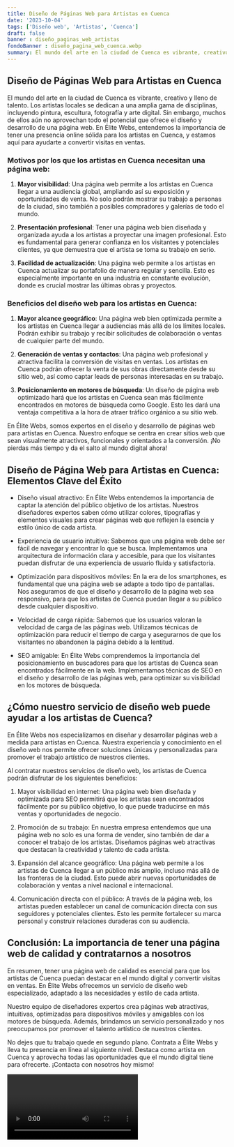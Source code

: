 ```yaml
---
title: Diseño de Páginas Web para Artistas en Cuenca
date: '2023-10-04'
tags: ['Diseño web', 'Artistas', 'Cuenca']
draft: false
banner : diseño_paginas_web_artistas
fondoBanner : diseño_pagina_web_cuenca.webp
summary: El mundo del arte en la ciudad de Cuenca es vibrante, creativo y lleno de talento. Los artistas locales se dedican a una amplia gama de disciplinas, incluyendo pintura, escultura, fotografía y arte digital. Sin embargo, muchos de ellos aún no aprovechan todo el potencial que ofrece el diseño y desarrollo de una página web. En Élite Webs, entendemos la importancia de tener una presencia online sólida para los artistas en Cuenca, y estamos aquí para ayudarte a convertir visitas en ventas.
---
```


## Diseño de Páginas Web para Artistas en Cuenca

El mundo del arte en la ciudad de Cuenca es vibrante, creativo y lleno de talento. Los artistas locales se dedican a una amplia gama de disciplinas, incluyendo pintura, escultura, fotografía y arte digital. Sin embargo, muchos de ellos aún no aprovechan todo el potencial que ofrece el diseño y desarrollo de una página web. En Élite Webs, entendemos la importancia de tener una presencia online sólida para los artistas en Cuenca, y estamos aquí para ayudarte a convertir visitas en ventas.

### Motivos por los que los artistas en Cuenca necesitan una página web:

1. **Mayor visibilidad**: Una página web permite a los artistas en Cuenca llegar a una audiencia global, ampliando así su exposición y oportunidades de venta. No solo podrán mostrar su trabajo a personas de la ciudad, sino también a posibles compradores y galerías de todo el mundo.

2. **Presentación profesional**: Tener una página web bien diseñada y organizada ayuda a los artistas a proyectar una imagen profesional. Esto es fundamental para generar confianza en los visitantes y potenciales clientes, ya que demuestra que el artista se toma su trabajo en serio.

3. **Facilidad de actualización**: Una página web permite a los artistas en Cuenca actualizar su portafolio de manera regular y sencilla. Esto es especialmente importante en una industria en constante evolución, donde es crucial mostrar las últimas obras y proyectos.

### Beneficios del diseño web para los artistas en Cuenca:

1. **Mayor alcance geográfico**: Una página web bien optimizada permite a los artistas en Cuenca llegar a audiencias más allá de los límites locales. Podrán exhibir su trabajo y recibir solicitudes de colaboración o ventas de cualquier parte del mundo.

2. **Generación de ventas y contactos**: Una página web profesional y atractiva facilita la conversión de visitas en ventas. Los artistas en Cuenca podrán ofrecer la venta de sus obras directamente desde su sitio web, así como captar leads de personas interesadas en su trabajo.

3. **Posicionamiento en motores de búsqueda**: Un diseño de página web optimizado hará que los artistas en Cuenca sean más fácilmente encontrados en motores de búsqueda como Google. Esto les dará una ventaja competitiva a la hora de atraer tráfico orgánico a su sitio web.

En Élite Webs, somos expertos en el diseño y desarrollo de páginas web para artistas en Cuenca. Nuestro enfoque se centra en crear sitios web que sean visualmente atractivos, funcionales y orientados a la conversión. ¡No pierdas más tiempo y da el salto al mundo digital ahora!

<GifSeo />

<Cta />

## Diseño de Página Web para Artistas en Cuenca: Elementos Clave del Éxito

- Diseño visual atractivo: En Élite Webs entendemos la importancia de captar la atención del público objetivo de los artistas. Nuestros diseñadores expertos saben cómo utilizar colores, tipografías y elementos visuales para crear páginas web que reflejen la esencia y estilo único de cada artista.

- Experiencia de usuario intuitiva: Sabemos que una página web debe ser fácil de navegar y encontrar lo que se busca. Implementamos una arquitectura de información clara y accesible, para que los visitantes puedan disfrutar de una experiencia de usuario fluida y satisfactoria.

- Optimización para dispositivos móviles: En la era de los smartphones, es fundamental que una página web se adapte a todo tipo de pantallas. Nos aseguramos de que el diseño y desarrollo de la página web sea responsivo, para que los artistas de Cuenca puedan llegar a su público desde cualquier dispositivo.

- Velocidad de carga rápida: Sabemos que los usuarios valoran la velocidad de carga de las páginas web. Utilizamos técnicas de optimización para reducir el tiempo de carga y asegurarnos de que los visitantes no abandonen la página debido a la lentitud.

- SEO amigable: En Élite Webs comprendemos la importancia del posicionamiento en buscadores para que los artistas de Cuenca sean encontrados fácilmente en la web. Implementamos técnicas de SEO en el diseño y desarrollo de las páginas web, para optimizar su visibilidad en los motores de búsqueda.

## ¿Cómo nuestro servicio de diseño web puede ayudar a los artistas de Cuenca?

En Élite Webs nos especializamos en diseñar y desarrollar páginas web a medida para artistas en Cuenca. Nuestra experiencia y conocimiento en el diseño web nos permite ofrecer soluciones únicas y personalizadas para promover el trabajo artístico de nuestros clientes.

Al contratar nuestros servicios de diseño web, los artistas de Cuenca podrán disfrutar de los siguientes beneficios:

1. Mayor visibilidad en internet: Una página web bien diseñada y optimizada para SEO permitirá que los artistas sean encontrados fácilmente por su público objetivo, lo que puede traducirse en más ventas y oportunidades de negocio.

2. Promoción de su trabajo: En nuestra empresa entendemos que una página web no solo es una forma de vender, sino también de dar a conocer el trabajo de los artistas. Diseñamos páginas web atractivas que destacan la creatividad y talento de cada artista.

3. Expansión del alcance geográfico: Una página web permite a los artistas de Cuenca llegar a un público más amplio, incluso más allá de las fronteras de la ciudad. Esto puede abrir nuevas oportunidades de colaboración y ventas a nivel nacional e internacional.

4. Comunicación directa con el público: A través de la página web, los artistas pueden establecer un canal de comunicación directa con sus seguidores y potenciales clientes. Esto les permite fortalecer su marca personal y construir relaciones duraderas con su audiencia.

## Conclusión: La importancia de tener una página web de calidad y contratarnos a nosotros

En resumen, tener una página web de calidad es esencial para que los artistas de Cuenca puedan destacar en el mundo digital y convertir visitas en ventas. En Élite Webs ofrecemos un servicio de diseño web especializado, adaptado a las necesidades y estilo de cada artista.

Nuestro equipo de diseñadores expertos crea páginas web atractivas, intuitivas, optimizadas para dispositivos móviles y amigables con los motores de búsqueda. Además, brindamos un servicio personalizado y nos preocupamos por promover el talento artístico de nuestros clientes.

No dejes que tu trabajo quede en segundo plano. Contrata a Élite Webs y lleva tu presencia en línea al siguiente nivel. Destaca como artista en Cuenca y aprovecha todas las oportunidades que el mundo digital tiene para ofrecerte. ¡Contacta con nosotros hoy mismo!

<Video />

<CtaBot job='Artistas' city='Cuenca'/>

<Gmaps query='Cuenca+españa+maps' />
